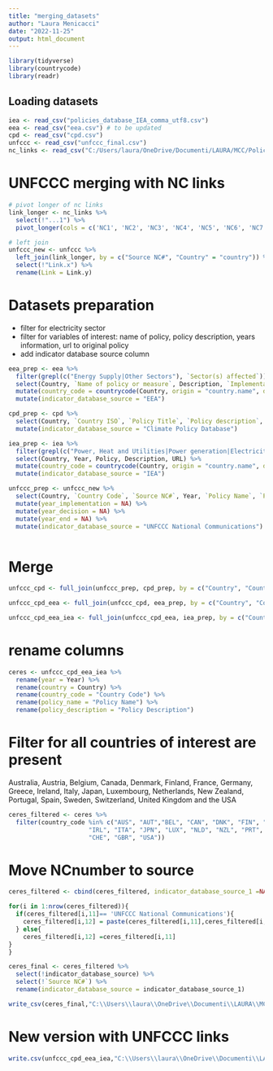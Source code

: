 ---
title: "merging_datasets"
author: "Laura Menicacci"
date: "2022-11-25"
output: html_document
---

```{r setup, include=FALSE}
library(tidyverse)
library(countrycode)
library(readr)
```

## Loading datasets

```{r}
iea <- read_csv("policies_database_IEA_comma_utf8.csv")
eea <- read_csv("eea.csv") # to be updated
cpd <- read_csv("cpd.csv")
unfccc <- read_csv("unfccc_final.csv")
nc_links <- read_csv("C:/Users/laura/OneDrive/Documenti/LAURA/MCC/Policy databases/nc_links.csv")
```

# UNFCCC merging with NC links
```{r}
# pivot longer of nc links 
link_longer <- nc_links %>% 
  select(!"...1") %>% 
  pivot_longer(cols = c('NC1', 'NC2', 'NC3', 'NC4', 'NC5', 'NC6', 'NC7'), names_to = ('Source NC#'), values_to = ('Link'))

# left join
unfccc_new <- unfccc %>% 
  left_join(link_longer, by = c("Source NC#", "Country" = "country")) %>% 
  select(!"Link.x") %>% 
  rename(Link = Link.y)
```


# Datasets preparation

- filter for electricity sector
- filter for variables of interest: name of policy, policy description, years information, url to original policy
- add indicator database source column
```{r}
eea_prep <- eea %>% 
  filter(grepl(c("Energy Supply|Other Sectors"), `Sector(s) affected`)) %>% 
  select(Country, `Name of policy or measure`, Description, `Implementation period start`, `Implementation period finish`, `URL to main reference`) %>% 
  mutate(country_code = countrycode(Country, origin = "country.name", destination = "iso3c")) %>% 
  mutate(indicator_database_source = "EEA")

cpd_prep <- cpd %>% 
  select(Country, `Country ISO`, `Policy Title`, `Policy description`, `Date of decision`, `Start date of implementation`, `End date of implementation`,  `Source or references`) %>% 
  mutate(indicator_database_source = "Climate Policy Database")

iea_prep <- iea %>% 
  filter(grepl(c("Power, Heat and Utilities|Power generation|Electricity and heat generation|Combined heat and power"), Sectors)) %>% 
  select(Country, Year, Policy, Description, URL) %>% 
  mutate(country_code = countrycode(Country, origin = "country.name", destination = "iso3c")) %>%
  mutate(indicator_database_source = "IEA")

unfccc_prep <- unfccc_new %>% 
  select(Country, `Country Code`, `Source NC#`, Year, `Policy Name`, `Policy Description`, Link) %>% 
  mutate(year_implementation = NA) %>% 
  mutate(year_decision = NA) %>% 
  mutate(year_end = NA) %>% 
  mutate(indicator_database_source = "UNFCCC National Communications")
  
```

# Merge 
```{r}

unfccc_cpd <- full_join(unfccc_prep, cpd_prep, by = c("Country", "Country Code" = "Country ISO", "Policy Name" = "Policy Title", "Policy Description" = "Policy description", "year_implementation" = "Start date of implementation", "year_decision" = "Date of decision","year_end" = "End date of implementation",  "Link" = "Source or references", "indicator_database_source" ))

unfccc_cpd_eea <- full_join(unfccc_cpd, eea_prep, by = c("Country", "Country Code" = "country_code", "Policy Name" = "Name of policy or measure", "Policy Description" = "Description", "year_implementation" = "Implementation period start", "year_end" = "Implementation period finish",  "Link" = "URL to main reference", "indicator_database_source"))

unfccc_cpd_eea_iea <- full_join(unfccc_cpd_eea, iea_prep, by = c("Country", "Country Code" = "country_code", "Policy Name" = "Policy", "Policy Description" = "Description", "year_implementation" = "Year", "Link" = "URL", "indicator_database_source"))

```


# rename columns 
```{r}
ceres <- unfccc_cpd_eea_iea %>% 
  rename(year = Year) %>% 
  rename(country = Country) %>% 
  rename(country_code = "Country Code") %>% 
  rename(policy_name = "Policy Name") %>% 
  rename(policy_description = "Policy Description")
```


# Filter for all countries of interest are present

Australia, Austria, Belgium, Canada, Denmark, Finland, France, Germany, Greece, Ireland, Italy, Japan, Luxembourg, Netherlands, New Zealand, Portugal, Spain, Sweden, Switzerland, United Kingdom and the USA
```{r}
ceres_filtered <- ceres %>%
  filter(country_code %in% c("AUS", "AUT","BEL", "CAN", "DNK", "FIN", "FRA", "DEU", "GRC",
                      "IRL", "ITA", "JPN", "LUX", "NLD", "NZL", "PRT", "ESP", "SWE",
                      "CHE", "GBR", "USA"))
```


# Move NCnumber to source
```{r}
ceres_filtered <- cbind(ceres_filtered, indicator_database_source_1 =NA)

for(i in 1:nrow(ceres_filtered)){
  if(ceres_filtered[i,11]== 'UNFCCC National Communications'){
    ceres_filtered[i,12] = paste(ceres_filtered[i,11],ceres_filtered[i,3],sep = ' ')
  } else{
    ceres_filtered[i,12] =ceres_filtered[i,11]
}
}

ceres_final <- ceres_filtered %>% 
  select(!indicator_database_source) %>% 
  select(!`Source NC#`) %>% 
  rename(indicator_database_source = indicator_database_source_1)

```


```{r}
write_csv(ceres_final,"C:\\Users\\laura\\OneDrive\\Documenti\\LAURA\\MCC\\Policy databases\\ceres_secondversion.csv")
```

# New version with UNFCCC links
```{r}
write.csv(unfccc_cpd_eea_iea,"C:\\Users\\laura\\OneDrive\\Documenti\\LAURA\\MCC\\futurelab_ceres\\Policy databases\\ceres_thirdversion.csv")
```

